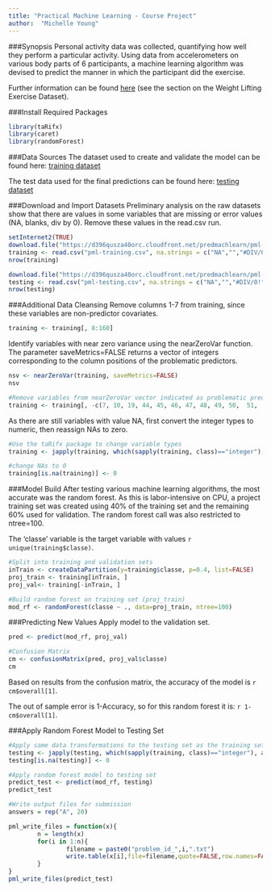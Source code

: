 ```yaml
---
title: "Practical Machine Learning - Course Project"
author:  "Michelle Young"
---
```


###Synopsis
Personal activity data was collected, quantifying how well they perform a particular activity.  Using data from accelerometers on various body parts of 6 participants, a machine learning algorithm was devised to predict the manner in which the participant did the exercise.

Further information can be found [here](http://groupware.les.inf.puc-rio.br/har) (see the section on the Weight Lifting Exercise Dataset). 

###Install Required Packages
```r
library(taRifx)
library(caret)
library(randomForest)
```

###Data Sources
The dataset used to create and validate the model can be found here: [training dataset](https://d396qusza40orc.cloudfront.net/predmachlearn/pml-training.csv)

The test data used for the final predictions can be found here:  [testing dataset](https://d396qusza40orc.cloudfront.net/predmachlearn/pml-training.csv)

###Download and Import Datasets
Preliminary analysis on the raw datasets show that there are values in some variables that are missing or error values (NA, blanks, div by 0).  Remove these values in the read.csv run.
```r
setInternet2(TRUE)
download.file("https://d396qusza40orc.cloudfront.net/predmachlearn/pml-training.csv", destfile="pml-training.csv")
training <- read.csv("pml-training.csv", na.strings = c("NA","","#DIV/0!"))
nrow(training)  

download.file("https://d396qusza40orc.cloudfront.net/predmachlearn/pml-testing.csv", destfile="pml-testing.csv")
testing <- read.csv("pml-testing.csv", na.strings = c("NA","","#DIV/0!"), header=TRUE)
nrow(testing)
```

###Additional Data Cleansing
Remove columns 1-7 from training, since these variables are non-predictor covariates.
```r
training <- training[, 8:160]
```

Identify variables with near zero variance using the nearZeroVar function.  The parameter saveMetrics=FALSE returns a vector of integers corresponding to the column positions of the problematic predictors.
```r
nsv <- nearZeroVar(training, saveMetrics=FALSE)
nsv

#Remove variables from nearZeroVar vector indicated as problematic predictors
training <- training[, -c(7, 10, 19, 44, 45, 46, 47, 48, 49, 50,  51,  52,  82,  85,  94, 120, 123, 132, 135, 136, 137, 138, 139, 140, 141, 142, 143) ]
```

As there are still variables with value NA, first convert the integer types to numeric, then reassign NAs to zero.
```r
#Use the taRifx package to change variable types
training <- japply(training, which(sapply(training, class)=="integer"), as.numeric)

#change NAs to 0
training[is.na(training)] <- 0
```


###Model Build
After testing various machine learning algorithms, the most accurate was the random forest.  As this is labor-intensive on CPU, a project training set was created using 40% of the training set and the remaining 60% used for validation.  The random forest call was also restricted to ntree=100.

The 'classe' variable is the target variable with values `r unique(training$classe)`.

```r
#Split into training and validation sets
inTrain <- createDataPartition(y=training$classe, p=0.4, list=FALSE)
proj_train <- training[inTrain, ]
proj_val<- training[-inTrain, ]

#Build random forest on training set (proj_train)
mod_rf <- randomForest(classe ~ ., data=proj_train, ntree=100)
```

###Predicting New Values
Apply model to the validation set.  
```r
pred <- predict(mod_rf, proj_val)

#Confusion Matrix
cm <- confusionMatrix(pred, proj_val$classe)
cm

```

Based on results from the confusion matrix, the accuracy of the model is `r cm$overall[1]`.

The out of sample error is 1-Accuracy, so for this random forest it is:  `r 1-cm$overall[1]`.

###Apply Random Forest Model to Testing Set
```r
#Apply same data transformations to the testing set as the training set 
testing <- japply(testing, which(sapply(training, class)=="integer"), as.numeric)
testing[is.na(testing)] <- 0

#Apply random forest model to testing set
predict_test <- predict(mod_rf, testing)
predict_test

#Write output files for submission
answers = rep("A", 20)

pml_write_files = function(x){
        n = length(x)
        for(i in 1:n){
                filename = paste0("problem_id_",i,".txt")
                write.table(x[i],file=filename,quote=FALSE,row.names=FALSE,col.names=FALSE)
        }
}
pml_write_files(predict_test)
```
